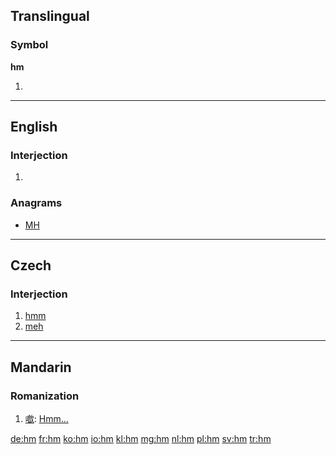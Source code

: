 {{also|HM|.hm}}
==Translingual==

===Symbol===
'''hm'''

# {{SI-unit-abb2|hecto|meter|metre|[[length]]}}

----

==English==

===Interjection===
{{en-interj}}

# {{alternative form of|hmm}}

===Anagrams===
* [[MH#English|MH]]

----

==Czech==

===Interjection===
{{head|cs|interjection}}

# [[hmm]]
# [[meh]]

----

==Mandarin==

===Romanization===
{{cmn-alt-pinyin|hm|hm0|hm5}}

# [[噷]]: [[hmm|Hmm...]]

[[de:hm]]
[[fr:hm]]
[[ko:hm]]
[[io:hm]]
[[kl:hm]]
[[mg:hm]]
[[nl:hm]]
[[pl:hm]]
[[sv:hm]]
[[tr:hm]]